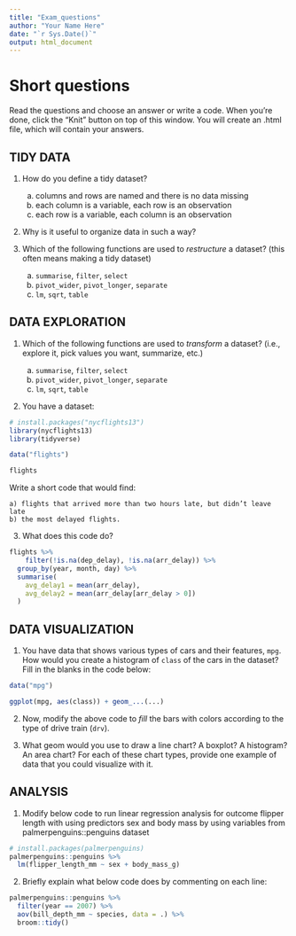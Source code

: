 ```yaml
---
title: "Exam_questions"
author: "Your Name Here"
date: "`r Sys.Date()`"
output: html_document
---
```


# Short questions

Read the questions and choose an answer or write a code. When you're done,
click the "Knit" button on top of this window. You will create an .html
file, which will contain your answers.

## TIDY DATA

1. How do you define a tidy dataset?

    a) columns and rows are named and there is no data missing
    b) each column is a variable, each row is an observation
    c) each row is a variable, each column is an observation
   
2. Why is it useful to organize data in such a way?

3. Which of the following functions are used to _restructure_ a dataset?
(this often means making a tidy dataset)

    a) `summarise`, `filter`, `select`
    b) `pivot_wider`, `pivot_longer`, `separate`
    c) `lm`, `sqrt`, `table`

## DATA EXPLORATION

1. Which of the following functions are used to _transform_ a dataset? (i.e.,
explore it, pick values you want, summarize, etc.)

    a) `summarise`, `filter`, `select`
    b) `pivot_wider`, `pivot_longer`, `separate`
    c) `lm`, `sqrt`, `table`

2. You have a dataset:

```r
# install.packages("nycflights13")
library(nycflights13)
library(tidyverse)

data("flights")

flights
```

Write a short code that would find:

    a) flights that arrived more than two hours late, but didn’t leave late
    b) the most delayed flights.

3. What does this code do?

```r
flights %>%
	filter(!is.na(dep_delay), !is.na(arr_delay)) %>%
  group_by(year, month, day) %>% 
  summarise(
    avg_delay1 = mean(arr_delay),
    avg_delay2 = mean(arr_delay[arr_delay > 0])
  )
```

## DATA VISUALIZATION

1. You have data that shows various types of cars and their features, `mpg`.
How would you create a histogram of `class` of the cars in the dataset?
Fill in the blanks in the code below:

```r
data("mpg")

ggplot(mpg, aes(class)) + geom_...(...)
```

2. Now, modify the above code to _fill_ the bars with colors according to
the type of drive train (`drv`).

3. What geom would you use to draw a line chart? A boxplot? A histogram? An area chart?
For each of these chart types, provide one example of data that you could
visualize with it.

## ANALYSIS

1. Modify below code to run linear regression analysis for outcome flipper length with using predictors sex and body mass by using variables from palmerpenguins::penguins dataset

```r
# install.packages(palmerpenguins) 
palmerpenguins::penguins %>%
  lm(flipper_length_mm ~ sex + body_mass_g)
```

2. Briefly explain what below code does by commenting on each line:

```r
palmerpenguins::penguins %>%
  filter(year == 2007) %>%
  aov(bill_depth_mm ~ species, data = .) %>% 
  broom::tidy()
```

